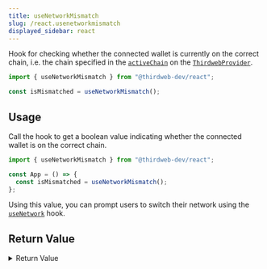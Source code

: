 ```yaml
---
title: useNetworkMismatch
slug: /react.usenetworkmismatch
displayed_sidebar: react
---
```


Hook for checking whether the connected wallet is currently on the correct chain,
i.e. the chain specified in the [`activeChain`](/react/react.thirdwebprovider#activechain) on the [`ThirdwebProvider`](/react/react.thirdwebprovider).

```jsx
import { useNetworkMismatch } from "@thirdweb-dev/react";

const isMismatched = useNetworkMismatch();
```

## Usage

Call the hook to get a boolean value indicating whether the connected wallet is on the correct chain.

```jsx
import { useNetworkMismatch } from "@thirdweb-dev/react";

const App = () => {
  const isMismatched = useNetworkMismatch();
};
```

Using this value, you can prompt users to switch their network using the [`useNetwork`](/react/react.useNetwork) hook.

## Return Value

<details>
  <summary>Return Value</summary>
  <div>

Returns `true` if the `chainId` of the connected wallet is different from the `chainId` of the [`activeChain`](/react/react.thirdwebprovider#activechain) on the [`</ThirdwebProvider`](/react/react.thirdwebprovider).

```ts
boolean;
```

</div>
</details>
